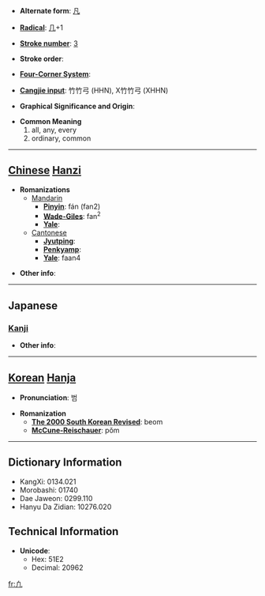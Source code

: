 * '''Alternate form''': [[凡]]

* '''[[Wiktionary:Chinese radical index| Radical]]''': [[Wiktionary:Chinese radical index 几|几]]+1

* '''[[Wiktionary:Chinese total strokes index|Stroke number]]''': [[Wiktionary:Chinese total strokes index 3|3]]

* '''Stroke order''': 

* '''[[Wiktionary:Chinese four corner index|Four-Corner System]]''': 

* '''[[Wiktionary:Chinese Cangjie index|Cangjie input]]''': 竹竹弓 (HHN), X竹竹弓 (XHHN)

* '''Graphical Significance and Origin''': 

* '''Common Meaning'''
*#all, any, every
*# ordinary, common


----

== [[Chinese]] [[Hanzi]] ==

* '''Romanizations'''
** [[Mandarin]]
*** '''[[Pinyin]]''': fán (fan2)
*** '''[[Wade-Giles]]''': fan<sup>2</sup>
*** '''[[Yale]]''': 
**[[Cantonese]]
***'''[[Jyutping]]''':
***'''[[Penkyamp]]''': 
***'''[[Yale]]''': faan4

* '''Other info''': 

----

==Japanese==
===[[Kanji]]===
{{kanji|on readings=[[ぼん]] (bon), [[はん]] (han)|kun readings=[[すべて]] (subete), [[およそ]] (oyoso)}}

* '''Other info''':  

----

== [[Korean]] [[Hanja]] ==

* '''Pronunciation''': 범

* '''Romanization'''
** '''[[The 2000 South Korean Revised Romanization|The 2000 South Korean Revised]]''': beom
** '''[[McCune-Reischauer]]''': pŏm

----

== Dictionary Information ==

* KangXi: 0134.021
* Morobashi: 01740
* Dae Jaweon: 0299.110
* Hanyu Da Zidian: 10276.020

== Technical Information ==

* '''Unicode''':
** Hex: 51E2
** Decimal: 20962

[[fr:凢]]